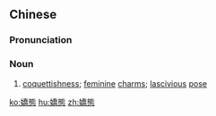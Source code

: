 ==Chinese==
{{zh-forms|s=娇态}}

===Pronunciation===
{{zh-pron
|m=jiāotài
|c=giu1 taai3
|mn=kiau-thài
|cat=n
}}

===Noun===
{{zh-noun}}

# [[coquettishness]]; [[feminine]] [[charms]]; [[lascivious]] [[pose]]

[[ko:嬌態]]
[[hu:嬌態]]
[[zh:嬌態]]